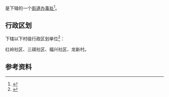 {{中国乡级行政区|45/04/05/003/000}}

'''{{PAGENAMEBASE}}'''是{{PRC admin/fullname|45/04/05/003/000|3}}下辖的一个[[街道办事处|街道办事处]]<ref>{{PRC admin/ref sgc|{{PRC admin/parent|45/04/05/003/000}}}}</ref>。

== 行政区划 ==
{{PAGENAMEBASE}}下辖以下村级行政区划单位<ref>{{PRC admin/ref sgc|45/04/05/003/000}}</ref>：

红岭社区、三祺社区、福兴社区、龙新村。

== 参考资料 ==
{{reflist}}

{{广西行政区划小作品}}
{{PRC admin/navcat|45/04/05/003/000}}